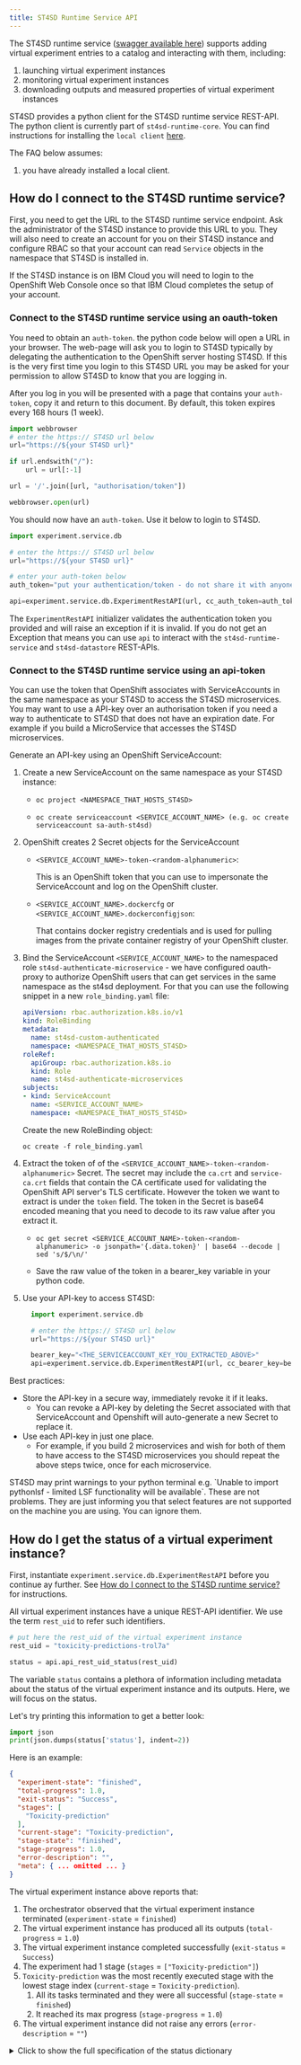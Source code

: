 ```yaml
---
title: ST4SD Runtime Service API
---
```


<!--

  Copyright IBM Inc. All Rights Reserved.
  SPDX-License-Identifier: Apache-2.0

-->

The ST4SD runtime service ([swagger available here](/api-docs/openapi/st4sd-runtime-service/st4sd-runtime-service.openapi.html)) supports adding virtual experiment entries to a catalog and interacting with them, including:

1. launching virtual experiment instances
2. monitoring virtual experiment instances
3. downloading outputs and measured properties of virtual experiment instances

ST4SD provides a python client for the ST4SD runtime service REST-API. The python client is currently part of `st4sd-runtime-core`. You can find instructions for installing the `local client` [here](/installation#set-up-local-client).

The FAQ below assumes:
1. you have already installed a local client.

## How do I connect to the ST4SD runtime service?

First, you need to get the URL to the ST4SD runtime service endpoint. Ask the administrator of the ST4SD instance to provide this URL to you. They will also need to create an account for you on their ST4SD instance and configure RBAC so that your account can read `Service` objects in the namespace that ST4SD is installed in.

If the ST4SD instance is on IBM Cloud you will need to login to the OpenShift Web Console once so that IBM Cloud completes the setup of your account.

### Connect to the ST4SD runtime service using an oauth-token

You need to obtain an `auth-token`. the python code below will open a URL in your browser. The web-page will ask you to login to ST4SD typically by delegating the authentication to the OpenShift server hosting ST4SD. If this is the very first time you login to this ST4SD URL you may be asked for your permission to allow ST4SD to know that you are logging in.

After you log in you will be presented with a page that contains your `auth-token`, copy it and return to this document. By default, this token expires every 168 hours (1 week).

```python
import webbrowser
# enter the https:// ST4SD url below
url="https://${your ST4SD url}"

if url.endswith("/"):
    url = url[:-1]

url = '/'.join([url, "authorisation/token"])

webbrowser.open(url)
```

You should now have an `auth-token`. Use it below to login to ST4SD.

```python
import experiment.service.db

# enter the https:// ST4SD url below
url="https://${your ST4SD url}"

# enter your auth-token below
auth_token="put your authentication/token - do not share it with anyone"

api=experiment.service.db.ExperimentRestAPI(url, cc_auth_token=auth_token)
```

The `ExperimentRestAPI` initializer validates the authentication token you provided and will raise an exception if it is invalid. If you do not get an Exception that means you can use `api` to interact with the `st4sd-runtime-service` and `st4sd-datastore` REST-APIs.

### Connect to the ST4SD runtime service using an api-token

You can use the token that OpenShift associates with ServiceAccounts in the same namespace as your ST4SD to access the ST4SD microservices. You may want to use a API-key over an authorisation token if you need a way to authenticate to ST4SD that does not have an expiration date. For example if you build a MicroService that accesses the ST4SD microservices.

Generate an API-key using an OpenShift ServiceAccount:

  1.  Create a new ServiceAccount on the same namespace as your ST4SD instance:
        - ``` 
          oc project <NAMESPACE_THAT_HOSTS_ST4SD>
        - ```
          oc create serviceaccount <SERVICE_ACCOUNT_NAME> (e.g. oc create serviceaccount sa-auth-st4sd)
          ```

  2.  OpenShift creates 2 Secret objects for the ServiceAccount
        - `<SERVICE_ACCOUNT_NAME>-token-<random-alphanumeric>`:

          This is an OpenShift token that you can use to impersonate the ServiceAccount and log on the OpenShift cluster.
        - `<SERVICE_ACCOUNT_NAME>.dockercfg` or `<SERVICE_ACCOUNT_NAME>.dockerconfigjson`:
        
          That contains docker registry credentials and is used for pulling images from the private container registry of your OpenShift cluster.

  3.  Bind the ServiceAccount `<SERVICE_ACCOUNT_NAME>` to the namespaced role `st4sd-authenticate-microservice` - we have configured oauth-proxy to authorize OpenShift users that can get services in the same namespace as the st4sd deployment. For that you can use the following snippet in a new `role_binding.yaml` file:
        ```yaml 
        apiVersion: rbac.authorization.k8s.io/v1
        kind: RoleBinding
        metadata:
          name: st4sd-custom-authenticated
          namespace: <NAMESPACE_THAT_HOSTS_ST4SD>
        roleRef:
          apiGroup: rbac.authorization.k8s.io
          kind: Role
          name: st4sd-authenticate-microservices
        subjects:
        - kind: ServiceAccount
          name: <SERVICE_ACCOUNT_NAME>
          namespace: <NAMESPACE_THAT_HOSTS_ST4SD>
        ```
      Create the new RoleBinding object:
        ```
        oc create -f role_binding.yaml
        ```

  4.  Extract the token of of the `<SERVICE_ACCOUNT_NAME>-token-<random-alphanumeric>` Secret. The secret may include the `ca.crt` and `service-ca.crt` fields that contain the CA certificate used for validating the OpenShift API server's TLS certificate. However the token we want to extract is under the `token` field. The token in the Secret is base64 encoded meaning that you need to decode to its raw value after you extract it.
      - ```
        oc get secret <SERVICE_ACCOUNT_NAME>-token-<random-alphanumeric> -o jsonpath='{.data.token}' | base64 --decode | sed 's/$/\n/'
        ```
      - Save the raw value of the token in a bearer_key variable in your python code.

  5.  Use your API-key to access ST4SD:
      ```python 
        import experiment.service.db

        # enter the https:// ST4SD url below
        url="https://${your ST4SD url}"

        bearer_key="<THE_SERVICEACCOUNT_KEY_YOU_EXTRACTED_ABOVE>"
        api=experiment.service.db.ExperimentRestAPI(url, cc_bearer_key=bearer_key)
        ```


Best practices:
  - Store the API-key in a secure way, immediately revoke it if it leaks.
    - You can revoke a API-key by deleting the Secret associated with that ServiceAccount and Openshift will auto-generate a new Secret to replace it.
  - Use each API-key in just one place.
    - For example, if you build 2 microservices and wish for both of them to have access to the ST4SD microservices you should repeat the above steps twice, once for each microservice.


<InlineNotification>
ST4SD may print warnings to your python terminal e.g. `Unable to import pythonlsf - limited LSF functionality will be available`. These are not problems. They are just informing you that select features are not supported on the machine you are using. You can ignore them.
</InlineNotification>


## How do I get the status of a virtual experiment instance?

First, instantiate `experiment.service.db.ExperimentRestAPI` before you continue ay further. See [How do I connect to the ST4SD runtime service?](#how-do-i-connect-to-the-st4sd-runtime-service) for instructions.


All virtual experiment instances have a unique REST-API identifier. We use the term `rest_uid` to refer such identifiers.

```python
# put here the rest_uid of the virtual experiment instance
rest_uid = "toxicity-predictions-trol7a"

status = api.api_rest_uid_status(rest_uid)
```

The variable `status` contains a plethora of information including metadata about the status of the virtual experiment instance and its outputs. Here, we will focus on the status.

Let's try printing this information to get a better look:

```python
import json
print(json.dumps(status['status'], indent=2))
```

Here is an example:

```json
{
  "experiment-state": "finished",
  "total-progress": 1.0,
  "exit-status": "Success",
  "stages": [
    "Toxicity-prediction"
  ],
  "current-stage": "Toxicity-prediction",
  "stage-state": "finished",
  "stage-progress": 1.0,
  "error-description": "",
  "meta": { ... omitted ... }
}
```

The virtual experiment instance above reports that:

1. The orchestrator observed that the virtual experiment instance terminated (`experiment-state` = `finished`)
2. The virtual experiment instance has produced all its outputs (`total-progress` = `1.0`)
3. The virtual experiment instance completed successfully (`exit-status` = `Success`)
4. The experiment had 1 stage (`stages` = `["Toxicity-prediction"]`)
5. `Toxicity-prediction` was the most recently executed stage with the lowest stage index (`current-stage` = `Toxicity-prediction`).
   1. All its tasks terminated and they were all successful (`stage-state` = `finished`)
   2. It reached its max progress (`stage-progress` = `1.0`)
6. The virtual experiment instance did not raise any errors (`error-description` = `""`)

<details><summary>Click to show the full specification of the status dictionary</summary>


- `exit-status`: The status of the completed experiment. This receives its final value *after* `experiment-state` transitions to either `finished` or `failed`. Value is one of `["Success", "Failed", "Stopped", ""]`. Value may be empty while Kubernetes initializes objects.
- `experiment-state`: Indicates the state of the orchestrator that is executing the experiment tasks. **Not** to be confused with status of experiment (`exit-status`). For example, an experiment status can have `experiment-state=finished` with `exit-status=failed`. This means that the experiment completed with a failure. The value of `experiment-state` is one of `["unscheduled", "running", "finished", "failed", "unschedulable", ""]`. Value may be empty while Kubernetes initializes objects.
- `stage-state`: Indicates the state of the active stage in the experiment with the lowest stage index. Value is one of `["Initializing", "finished", "waiting_on_resource","running", "component_shutdown", "failed"]`
- `error-description`: A string, which when printed is a human readable description that explains why `exit-status` is `Failed`.
- `total-progress`: A number in [0.0, 1.0] indicating the progress of the experiment. Note that workflow developers may decide to control this value.
- `stage-progress`: A number in [0.0, 1.0] indicating the progress of the active stage with the lowest stage index. Note that workflow developers may decide to control this value.
- `stages`: A list of human-readable stage names
- `current-stage`: UID of stage (e.g. `stage0`)
- `meta`: This is a nested dictionary
  - `arguments`: The command-line of the orchestrator
  - `data`: The list of files that override data files
  - `input`: The list of input files
  - `pid`: The process ID of the st4sd orchestrator
  - `platform`: The name of the platform that the virtual experiment instance executes
  - `userVariables`: User provided variables, the schema is  `{'global':{name:value}, 'stages':{index:{name:value}}}`
  - `variables`: Global and stage variables active in the `platform`-scope that the virtual experiment executes. The schema is `{'global':{name:value}, 'stages':{index:{name:value}}}`
  - `hybridPlatform`: Name of hybrid-platform for communicating with LSF (can be None),
  - `userMetadata`: A dictionary with `key(str): Any` value pairs that users can provide
  - `instanceName`: The name of the directory containing the virtual experiment instance.
  - `version`: The version of the st4sd orchestrator


</details>